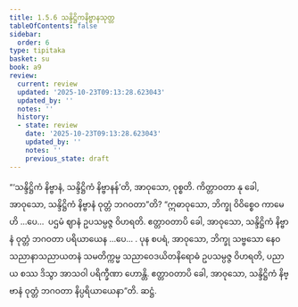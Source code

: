 ```yaml
---
title: 1.5.6 သန္ဒိဋ္ဌိကနိဗ္ဗာနသုတ္တ
tableOfContents: false
sidebar:
  order: 6
type: tipitaka
basket: su
book: a9
review:
  current: review
  updated: '2025-10-23T09:13:28.623043'
  updated_by: ''
  notes: ''
  history:
  - state: review
    date: '2025-10-23T09:13:28.623043'
    updated_by: ''
    notes: ''
    previous_state: draft
---
```



<ReviewStatus review={frontmatter.review} showDetails={true} />

<HypothesisAnnotation frontmatter={frontmatter} />

<DynamicBreadcrumb />

<Division number="47" book="a9" e="ch" v="17" p="246">

<Paragraph number="388" book="a9">
“‘သန္ဒိဋ္ဌိကံ နိဗ္ဗာနံ, သန္ဒိဋ္ဌိကံ နိဗ္ဗာနန်’တိ, အာဝုသော, ဝုစ္စတိ. ကိတ္တာဝတာ နု ခေါ, အာဝုသော, သန္ဒိဋ္ဌိကံ နိဗ္ဗာနံ ဝုတ္တံ ဘဂဝတာ”တိ?
</Paragraph>

<Paragraph number="389" book="a9">
“ဣဓာဝုသော, ဘိက္ခု ဝိဝိစ္စေဝ ကာမေဟိ …ပေ…  ပဌမံ ဈာနံ ဥပသမ္ပဇ္ဇ ဝိဟရတိ. ဧတ္တာဝတာပိ ခေါ, အာဝုသော, သန္ဒိဋ္ဌိကံ နိဗ္ဗာနံ ဝုတ္တံ ဘဂဝတာ ပရိယာယေန …ပေ… .
</Paragraph>

<Paragraph number="390" book="a9">
ပုန စပရံ, အာဝုသော, ဘိက္ခု သဗ္ဗသော နေဝသညာနာသညာယတနံ သမတိက္ကမ္မ သညာဝေဒယိတနိရောဓံ ဥပသမ္ပဇ္ဇ ဝိဟရတိ, ပညာယ စဿ ဒိသွာ အာသဝါ ပရိက္ခီဏာ ဟောန္တိ. ဧတ္တာဝတာပိ ခေါ, အာဝုသော, သန္ဒိဋ္ဌိကံ နိဗ္ဗာနံ ဝုတ္တံ ဘဂဝတာ နိပ္ပရိယာယေနာ”တိ.

</Paragraph>
</Division>

<Paragraph number="391" type="center" book="a9">
ဆဋ္ဌံ.
</Paragraph>